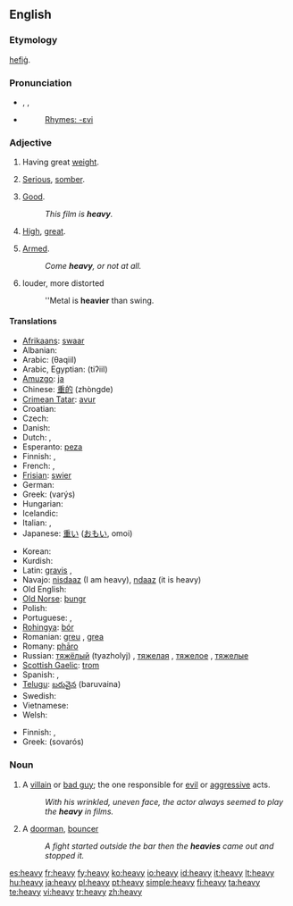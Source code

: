 ==English==

{{rank|company|sweet|duty|614|heavy|single|foot|beauty}}

===Etymology===
{{OE.}} [[hefig|hefiġ]].

===Pronunciation===
*{{AHD|hev'i}}, {{IPA|/ˈhɛvi/}}, {{SAMPA|/"hEvi/}}
*{{audio|en-us-heavy.ogg|Audio (US)}}
*:[[Rhymes:English:-ɛvi|Rhymes: -ɛvi]]

===Adjective===
{{en-adj|heavier|heaviest}}

# {{context|of a physical object}} Having great [[weight]].
# {{context|of a topic}} [[serious|Serious]], [[somber]].
# {{context|UK|slang}} [[Good]].
#:''This film is '''heavy'''.''
# {{context|of a rate of flow}} [[high|High]], [[great]].
# {{context|UK|slang}} [[Armed]].
#:''Come '''heavy''', or not at all.''
# {{context|Music terminology}} louder, more distorted
#:''Metal is '''heavier''' than swing.

====Translations====
{{trans-top|having great weight}}
* [[Afrikaans]]: [[swaar]]
* Albanian: {{t-|sq|rëndë|xs=Albanian}}
* Arabic: {{ARchar|[[ثقيل]]}} (θaqiil)
* Arabic, Egyptian: {{ARchar|[[تقيل]]}} (tiʔiil)
* [[Amuzgo]]: [[ja]]
* Chinese: [[重的]] (zhòngde)
* [[Crimean Tatar]]: [[avur]]
* Croatian: {{t-|hr|težak}}
* Czech: {{t+|cs|těžký|m}}
* Danish: {{t-|da|tung}}
* Dutch: {{t+|nl|zwaar}}, {{t-|nl|zware}}
* Esperanto: [[peza]]
* Finnish: {{t+|fi|painava}}, {{t+|fi|raskas}}
* French: {{t+|fr|lourd|m}}, {{t-|fr|lourde|f}}
* [[Frisian]]: [[swier]]
* German: {{t+|de|schwer}}
* Greek: {{t|el|βαρύς|m|sc=Grek}} (varýs)
* Hungarian: {{t-|hu|nehéz}}
* Icelandic: {{t+|is|þungur}}
* Italian: {{t+|it|pesante|m|f}}, {{t+|it|pesanti}}
* Japanese: [[重い]] ([[おもい]], omoi)
{{trans-mid}}
* Korean: {{t-|ko|무거운|sc=Hang}}
* Kurdish: {{KUchar|[[قورس]]}}
* Latin: [[gravis]] {{m}}, {{f}}
* Navajo: [[nisdaaz]] (I am heavy), [[ndaaz]] (it is heavy)
* Old English: {{t-|ang|hefig|alt=hefiġ|xs=Old English}}
* [[Old Norse]]: [[þungr]]
* Polish: {{t+|pl|ciężki}}
* Portuguese: {{t+|pt|pesado|m}}, {{t+|pt|pesada|f}}
* [[Rohingya]]: [[bór]]
* Romanian: [[greu]] {{m}}, [[grea]] {{f}}
* Romany: [[phāro]]
* Russian: [[тяжелый|тяжёлый]] (tyazholyj) {{m}}, [[тяжелая]] {{f}}, [[тяжелое]] {{n}}, [[тяжелые]] {{p}}
* [[Scottish Gaelic]]: [[trom]]
* Spanish: {{t+|es|pesado}}, {{t-|es|pesada}}
* [[Telugu]]: [[బరువైన]] (baruvaina)
* Swedish: {{t+|sv|tung}}
* Vietnamese: {{t+|vi|nặng|xs=Vietnamese}}
* Welsh: {{t-|cy|trwm|xs=Welsh}}
{{trans-bottom}}

{{trans-top|serious}}
* Finnish: {{t+|fi|vakava}}, {{t+|fi|painava}}
* Greek: {{t|el|σοβαρός|m|sc=Grek}} (sovarós)
{{trans-mid}}
{{trans-bottom}}

===Noun===
{{en-noun|pl2=heavies}}

# A [[villain]] or [[bad guy]]; the one responsible for [[evil]] or [[aggressive]] acts.
#:''With his wrinkled, uneven face, the actor always seemed to play the '''heavy''' in films.''
# {{slang}} A [[doorman]], [[bouncer]]
#:''A fight started outside the bar then the '''heavies''' came out and stopped it.''

[[es:heavy]]
[[fr:heavy]]
[[fy:heavy]]
[[ko:heavy]]
[[io:heavy]]
[[id:heavy]]
[[it:heavy]]
[[lt:heavy]]
[[hu:heavy]]
[[ja:heavy]]
[[pl:heavy]]
[[pt:heavy]]
[[simple:heavy]]
[[fi:heavy]]
[[ta:heavy]]
[[te:heavy]]
[[vi:heavy]]
[[tr:heavy]]
[[zh:heavy]]